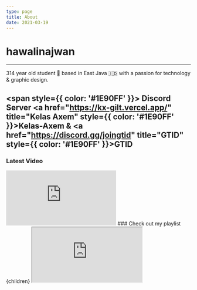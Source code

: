 ```yaml
---
type: page
title: About
date: 2021-03-19
---
```


# hawalinajwan





--- 
<p 
className="awah"
/>

314 year old student 📑 based in East Java 🇮🇩 with a passion for technology & graphic design.

<span style={{ color: '#1E90FF' }}>
  Discord Server <a href="https://kx-gilt.vercel.app/" title="Kelas Axem" style={{ color: '#1E90FF' }}>Kelas-Axem</a> & <a href="https://discord.gg/joingtid" title="GTID" style={{ color: '#1E90FF' }}>GTID</a>
</span>
---
### Latest Video
<iframe style={{ borderRadius: '15px', width: '100%', height: '315px', border: 'none' }} src="https://www.youtube.com/embed/DU2rhb1VoX0?si=Y-RFUhhlT64TT2Qz" title="-" frameborder="0" allow="accelerometer; autoplay; clipboard-write; encrypted-media; gyroscope; picture-in-picture; web-share" referrerpolicy="strict-origin-when-cross-origin" allowfullscreen></iframe>
### Check out my playlist
  <div>
    {children}
    <iframe
      style={{ borderRadius: '15px', width: '100%', height: '152px', border: 'none' }}
      src="https://open.spotify.com/embed/playlist/0a9wy5iYemx8SkZv2JZffa?utm_source=generator&theme=0"
      allow="autoplay; clipboard-write; encrypted-media; fullscreen; picture-in-picture"
    />
  </div>

)
